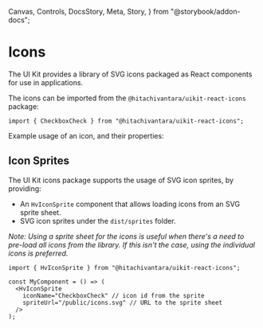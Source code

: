   Canvas,
  Controls,
  DocsStory,
  Meta,
  Story,
} from "@storybook/addon-docs";


<Meta of={IconStories} />

# Icons

The UI Kit provides a library of SVG icons packaged as React components for use in applications.

The icons can be imported from the `@hitachivantara/uikit-react-icons` package:

```tsx
import { CheckboxCheck } from "@hitachivantara/uikit-react-icons";
```

Example usage of an icon, and their properties:

<Canvas of={IconStories.Main} />
<Controls of={IconStories.Main} />

<DocsStory of={IconStories.CustomColors} />
<DocsStory of={IconStories.Accessibility} />
<DocsStory of={IconStories.CustomSize} />

## Icon Sprites

The UI Kit icons package supports the usage of SVG icon sprites, by providing:

- An `HvIconSprite` component that allows loading icons from an SVG sprite sheet.
- SVG icon sprites under the `dist/sprites` folder.

_Note: Using a sprite sheet for the icons is useful when there's a need to pre-load all icons from the library. If this isn't the case, using the individual icons is preferred._

```tsx
import { HvIconSprite } from "@hitachivantara/uikit-react-icons";

const MyComponent = () => (
  <HvIconSprite
    iconName="CheckboxCheck" // icon id from the sprite
    spriteUrl="/public/icons.svg" // URL to the sprite sheet
  />
);
```

<Canvas of={IconStories.IconSprites} />
<Controls of={IconStories.IconSprites} />

<DocsStory of={IconStories.ExternalIconsStory} />
